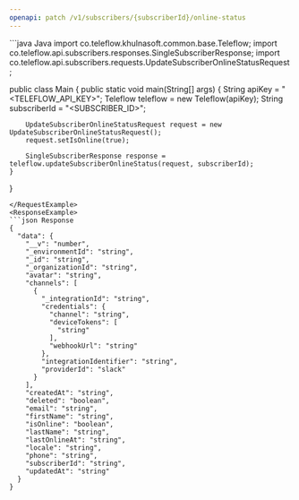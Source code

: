 ```yaml
---
openapi: patch /v1/subscribers/{subscriberId}/online-status
---
```


<Snippet file="apikey-warning.mdx" />
<RequestExample>
```java Java
import co.teleflow.khulnasoft.common.base.Teleflow;
import co.teleflow.api.subscribers.responses.SingleSubscriberResponse;
import co.teleflow.api.subscribers.requests.UpdateSubscriberOnlineStatusRequest;

public class Main {
    public static void main(String[] args) {
        String apiKey = "<TELEFLOW_API_KEY>";
        Teleflow teleflow = new Teleflow(apiKey);
        String subscriberId = "<SUBSCRIBER_ID>";

        UpdateSubscriberOnlineStatusRequest request = new UpdateSubscriberOnlineStatusRequest();
        request.setIsOnline(true);

        SingleSubscriberResponse response = teleflow.updateSubscriberOnlineStatus(request, subscriberId);
    }
}
```
</RequestExample>
<ResponseExample>
```json Response
{
  "data": {
    "__v": "number",
    "_environmentId": "string",
    "_id": "string",
    "_organizationId": "string",
    "avatar": "string",
    "channels": [
      {
        "_integrationId": "string",
        "credentials": {
          "channel": "string",
          "deviceTokens": [
            "string"
          ],
          "webhookUrl": "string"
        },
        "integrationIdentifier": "string",
        "providerId": "slack"
      }
    ],
    "createdAt": "string",
    "deleted": "boolean",
    "email": "string",
    "firstName": "string",
    "isOnline": "boolean",
    "lastName": "string",
    "lastOnlineAt": "string",
    "locale": "string",
    "phone": "string",
    "subscriberId": "string",
    "updatedAt": "string"
  }
}
```
</ResponseExample>